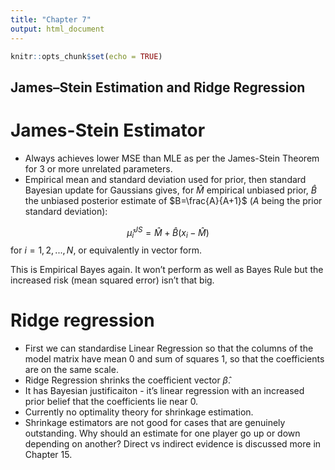 ```yaml
---
title: "Chapter 7"
output: html_document
---
```


```r
knitr::opts_chunk$set(echo = TRUE)
```

## James–Stein Estimation and Ridge Regression

# James-Stein Estimator

- Always achieves lower MSE than MLE as per the James-Stein Theorem for 3 or more unrelated parameters.
- Empirical mean and standard deviation used for prior, then standard Bayesian update for Gaussians gives, for $\hat{M}$ empirical unbiased prior, $\hat{B}$ the unbiased posterior estimate of $B=\frac{A}{A+1}$ ($A$ being the prior standard deviation):

$$\hat{\mu}^{JS}_i = \hat{M} + \hat{B}(x_i - \hat{M})$$ for $i=1, 2,..., N,$ or equivalently in vector form.

This is Empirical Bayes again. It won't perform as well as Bayes Rule but the increased risk (mean squared error) isn't that big.

# Ridge regression

- First we can standardise Linear Regression so that the columns of the model matrix have mean 0 and sum of squares 1, so that the coefficients are on the same scale.
- Ridge Regression shrinks the coefficient vector $\hat{\beta}$.
- It has Bayesian justificaiton - it's linear regression with an increased prior belief that the coefficients lie near 0.
- Currently no optimality theory for shrinkage estimation.
- Shrinkage estimators are not good for cases that are genuinely outstanding. Why should an estimate for one player go up or down depending on another? Direct vs indirect evidence is discussed more in Chapter 15.

